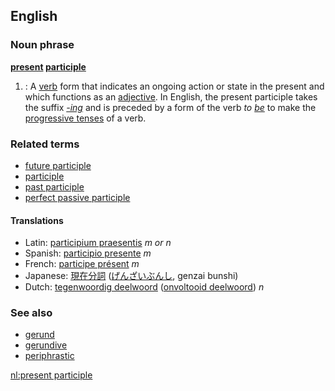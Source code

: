 ==English==
===Noun phrase===
'''[[present]] [[participle]]'''

#{{grammar}}: A [[verb]] form that indicates an ongoing action or state in the present and which functions as an [[adjective]]. In English, the present participle takes the suffix ''[[-ing]]'' and is preceded by a form of the verb ''to [[be]]'' to make the [[progressive tense]]s of a verb.

===Related terms===
*[[future participle]]   <!-- Latin futurus, venturus, amaturus... -->
*[[participle]]
*[[past participle]]
*[[perfect passive participle]]

====Translations====
*Latin: [[participium praesentis]] ''m or n''
*Spanish: [[participio presente]] ''m''
*French: [[participe présent]] ''m''
*Japanese: [[現在分詞]] ([[げんざいぶんし]], genzai bunshi)
*Dutch: [[tegenwoordig deelwoord]] ([[onvoltooid deelwoord]]) ''n''

===See also===
*[[gerund]]
*[[gerundive]]
*[[periphrastic]]

[[nl:present participle]]